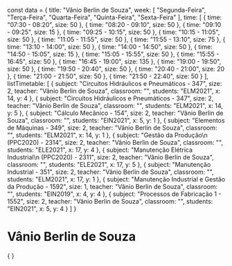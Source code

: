 const data = {
  title: "Vânio Berlin de Souza",
  week: [
    "Segunda-Feira",
    "Terça-Feira",
    "Quarta-Feira",
    "Quinta-Feira",
    "Sexta-Feira"
  ],
  time: [
    {
      time: "07:30 - 08:20",
      size: 50
    },
    {
      time: "08:20 - 09:10",
      size: 50
    },
    {
      time: "09:10 - 09:25",
      size: 15
    },
    {
      time: "09:25 - 10:15",
      size: 50
    },
    {
      time: "10:15 - 11:05",
      size: 50
    },
    {
      time: "11:05 - 11:55",
      size: 50
    },
    {
      time: "11:55 - 13:10",
      size: 75
    },
    {
      time: "13:10 - 14:00",
      size: 50
    },
    {
      time: "14:00 - 14:50",
      size: 50
    },
    {
      time: "14:50 - 15:05",
      size: 15
    },
    {
      time: "15:05 - 15:55",
      size: 50
    },
    {
      time: "15:55 - 16:45",
      size: 50
    },
    {
      time: "16:45 - 19:00",
      size: 135
    },
    {
      time: "19:00 - 19:50",
      size: 50
    },
    {
      time: "19:50 - 20:40",
      size: 50
    },
    {
      time: "20:40 - 21:00",
      size: 20
    },
    {
      time: "21:00 - 21:50",
      size: 50
    },
    {
      time: "21:50 - 22:40",
      size: 50
    }
  ],
  listTimetable: [
    {
      subject: "Circuitos Hidráulicos e Pneumáticos - 347",
      size: 2,
      teacher: "Vânio Berlin de Souza",
      classroom: "",
      students: "ELM2021",
      x: 14,
      y: 4
    },
    {
      subject: "Circuitos Hidráulicos e Pneumáticos - 347",
      size: 2,
      teacher: "Vânio Berlin de Souza",
      classroom: "",
      students: "ELM2021",
      x: 14,
      y: 5
    },
    {
      subject: "Cálculo Mecânico - 154",
      size: 2,
      teacher: "Vânio Berlin de Souza",
      classroom: "",
      students: "EIN2021",
      x: 5,
      y: 1
    },
    {
      subject: "Elementos de Máquinas - 349",
      size: 2,
      teacher: "Vânio Berlin de Souza",
      classroom: "",
      students: "ELM2021",
      x: 14,
      y: 1
    },
    {
      subject: "Gestão da Produção\n (PPC2020) - 2314",
      size: 2,
      teacher: "Vânio Berlin de Souza",
      classroom: "",
      students: "ELE2021",
      x: 17,
      y: 4
    },
    {
      subject: "Manutenção Elétrica Industrial\n (PPC2020) - 2311",
      size: 2,
      teacher: "Vânio Berlin de Souza",
      classroom: "",
      students: "ELE2021",
      x: 17,
      y: 5
    },
    {
      subject: "Manutenção Industrial - 351",
      size: 2,
      teacher: "Vânio Berlin de Souza",
      classroom: "",
      students: "ELM2021",
      x: 17,
      y: 1
    },
    {
      subject: "Manutenção Industrial e Gestão da Produção - 1592",
      size: 1,
      teacher: "Vânio Berlin de Souza",
      classroom: "",
      students: "EIN2019",
      x: 4,
      y: 4
    },
    {
      subject: "Processos de Fabricação 1 - 1552",
      size: 2,
      teacher: "Vânio Berlin de Souza",
      classroom: "",
      students: "EIN2021",
      x: 5,
      y: 4
    }
  ]
}

# Vânio Berlin de Souza

<div>
    {
        <Grid
            title={data.title}
            weekDays={data.week}
            time={data.time}
            listClasses={data.listTimetable}
        />
    }
</div>